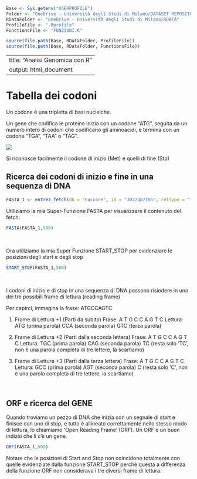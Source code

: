 ```r

Base <- Sys.getenv("USERPROFILE")
Folder <- "OneDrive - Università degli Studi di Milano/DATASET REPOSITORY"
RDataFolder <- "OneDrive - Università degli Studi di Milano/RDATA"
ProfileFile <- ".Rprofile"
FunctionsFile <- "FUNZIONI.R"

source(file.path(Base, RDataFolder, ProfileFile))
source(file.path(Base, RDataFolder, FunctionsFile))
```


---
title: "Analisi Genomica con R"
output: html_document
---

# Tabella dei codoni

Un codone è una tripletta di basi nucleiche.

Un gene che codifica le proteine inizia con un codone "ATG", seguita da un numero intero di codoni  che codificano gli aminoacidi, e termina con un codone "TGA", "TAA" o "TAG". 

![](Tablecode.png)

Si riconosce facilmente il codone di inizio (Met) e quelli di fine (Stp)


## Ricerca dei codoni di inizio e fine in una sequenza di DNA 

```r
FASTA_1 <- entrez_fetch(db = "nuccore", id = "3022387165", rettype = "fasta", retmode = "text")
```

Utiliziamo la mia Super-Funzione FASTA per visualizzare il contenuto del fetch:

```r
FASTA(FASTA_1,500)
```

<br>

Ora utiliziamo la mia Super Funzione START_STOP per evidenziare le posizioni degli start e degli stop

```r
START_STOP(FASTA_1,500)
```

<br>

I codoni di inizio e di stop in una sequenza di DNA possono risiedere in uno dei tre possibili frame di lettura (reading frame)

Per capirci, immagina la frase: ATGCCAGTC

1. Frame di Lettura +1 (Parti da subito)
Frase: A T G C C A G T C
Lettura:
ATG (prima parola)
CCA (seconda parola)
GTC (terza parola)

2. Frame di Lettura +2 (Parti dalla seconda lettera)
Frase: A T G C C A G T C
Lettura:
TGC (prima parola)
CAG (seconda parola)
TC (resta solo 'TC', non è una parola completa di tre lettere, la scartiamo)


3. Frame di Lettura +3 (Parti dalla terza lettera)
Frase: A T G C C A G T C 
Lettura:
GCC (prima parola)
AGT (seconda parola)
C (resta solo 'C', non è una parola completa di tre lettere, la scartiamo)

<br>

## ORF e ricerca del GENE

Quando troviamo un pezzo di DNA che inizia con un segnale di start e finisce con uno di stop, e tutto è allineato correttamente nello stesso modo di lettura, lo chiamiamo 'Open Reading Frame' (ORF). Un ORF è un buon indizio che lì c'è un gene.

```r
ORF(FASTA_1,500)
```

Notare che le posizioni di Start and Stop non coincidono totalmente con quelle evidenziate dalla funzione START_STOP perchè questa a differenza della funzione ORF non considerava i tre diversi frame di lettura.






























